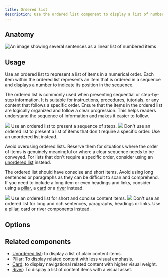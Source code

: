 ```yaml
---
title: Ordered list
description: Use the ordered list component to display a list of numbered items.
---
```



## Anatomy

![An image showing several sentences as a linear list of numbered items](https://github.com/primer/brand/assets/912236/5cda0c94-c120-4fc6-8306-8b55012dee0a)

## Usage

Use an ordered list to represent a list of items in a numerical order. Each item within the ordered list represents an item that is ordered in a sequence and displays a number to indicate its position in the sequence.

The ordered list is commonly used when presenting sequential or step-by-step information. It is suitable for instructions, procedures, tutorials, or any content that follows a specific order. Ensure that the items in the ordered list are logically organized and follow a clear progression. This helps readers understand the sequence of information and makes it easier to follow.

<DoDontContainer>
  <Do>
    <img src="https://github.com/primer/brand/assets/912236/170e2098-4c9a-41ce-b8de-7b1e1403b3a4" />
    <Caption>Use an ordered list to present a sequence of steps.</Caption>
  </Do>
  <Dont>
    <img src="https://github.com/primer/brand/assets/912236/6b014079-1939-454a-8d04-d4c432c4b3e1" />
    <Caption>
      Don't use an ordered list to present a list of items that don't require a
      specific order. Use an unordered list instead.
    </Caption>
  </Dont>
</DoDontContainer>

Avoid overusing ordered lists. Reserve them for situations where the order of items is genuinely meaningful or where a clear sequence needs to be conveyed. For
lists that don't require a specific order, consider using an [unordered list](/components/UnorderedList) instead.

The ordered list should have conscise and short items. Avoid using long sentences or paragraphs as they can be difficult to scan and comprehend. If you need to include a long item or even headings and links, consider using a [pillar](/components/Pillar), a [card](/components/Card) or a [river](/components/River) instead.

<DoDontContainer>
  <Do>
    <img src="https://github.com/primer/brand/assets/912236/16fff4c6-8780-4b00-9e78-f76d9c1d91ea" />
    <Caption>Use an ordered list for short and concise content items.</Caption>
  </Do>
  <Dont>
    <img src="https://github.com/primer/brand/assets/912236/6a00d6f1-5906-44de-afa9-957485b5bccb" />
    <Caption>
      Don't use an ordered list for long and rich sentences, paragraphs,
      headings or links. Use a pillar, card or river components instead.
    </Caption>
  </Dont>
</DoDontContainer>

## Options

## Related components

- [Unordered list](/components/UnorderedList): to display a list of plain content items.
- [Pillar](/components/Pillar): To display related content with less visual emphasis.
- [Card](/components/Card): to display navigational related content with higher visual weight.
- [River](/components/River): To display a list of content items with a visual asset.
